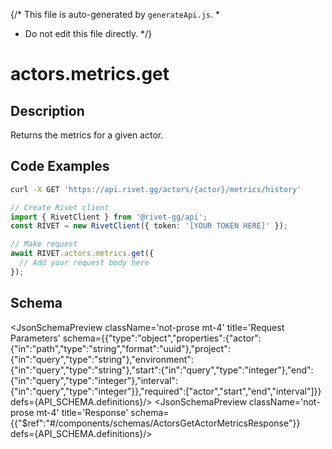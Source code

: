 {/* This file is auto-generated by `generateApi.js`.
  *
  * Do not edit this file directly.
  */}


# actors.metrics.get

## Description
Returns the metrics for a given actor.

## Code Examples

<CodeGroup title='Request' tag='GET' label='https://api.rivet.gg/actors/{actor}/metrics/history'>

```bash {{ "title": "cURL" }}
curl -X GET 'https://api.rivet.gg/actors/{actor}/metrics/history'
```

```ts
// Create Rivet client
import { RivetClient } from '@rivet-gg/api';
const RIVET = new RivetClient({ token: '[YOUR TOKEN HERE]' });

// Make request
await RIVET.actors.metrics.get({
  // Add your request body here
});
```

</CodeGroup>

## Schema
<JsonSchemaPreview className='not-prose mt-4' title='Request Parameters' schema={{"type":"object","properties":{"actor":{"in":"path","type":"string","format":"uuid"},"project":{"in":"query","type":"string"},"environment":{"in":"query","type":"string"},"start":{"in":"query","type":"integer"},"end":{"in":"query","type":"integer"},"interval":{"in":"query","type":"integer"}},"required":["actor","start","end","interval"]}} defs={API_SCHEMA.definitions}/>
<JsonSchemaPreview className='not-prose mt-4' title='Response' schema={{"$ref":"#/components/schemas/ActorsGetActorMetricsResponse"}} defs={API_SCHEMA.definitions}/>
